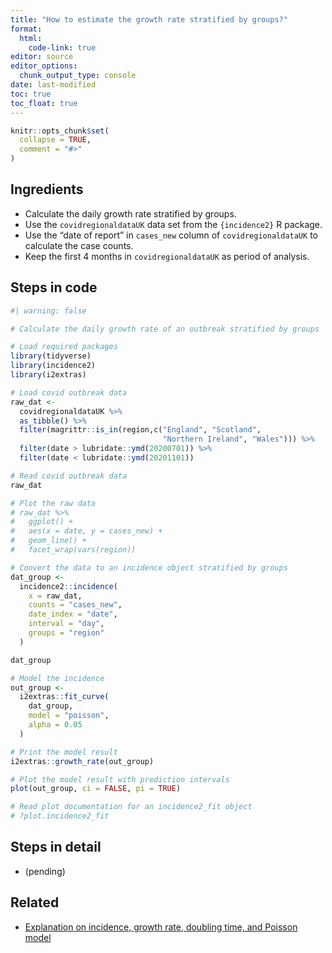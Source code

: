 ```yaml
---
title: "How to estimate the growth rate stratified by groups?"
format: 
  html:
    code-link: true
editor: source
editor_options: 
  chunk_output_type: console
date: last-modified
toc: true
toc_float: true
---
```


```r
knitr::opts_chunk$set(
  collapse = TRUE,
  comment = "#>"
)
```

## Ingredients

- Calculate the daily growth rate stratified by groups.
- Use the `covidregionaldataUK` data set from the `{incidence2}` R package.
- Use the "date of report" in `cases_new` column of `covidregionaldataUK` to calculate the case counts.
- Keep the first 4 months in `covidregionaldataUK` as period of analysis.

## Steps in code

```r
#| warning: false

# Calculate the daily growth rate of an outbreak stratified by groups

# Load required packages
library(tidyverse)
library(incidence2)
library(i2extras)

# Load covid outbreak data
raw_dat <- 
  covidregionaldataUK %>% 
  as_tibble() %>% 
  filter(magrittr::is_in(region,c("England", "Scotland", 
                                  "Northern Ireland", "Wales"))) %>% 
  filter(date > lubridate::ymd(20200701)) %>%
  filter(date < lubridate::ymd(20201101))

# Read covid outbreak data
raw_dat

# Plot the raw data
# raw_dat %>%
#   ggplot() +
#   aes(x = date, y = cases_new) +
#   geom_line() +
#   facet_wrap(vars(region))

# Convert the data to an incidence object stratified by groups
dat_group <- 
  incidence2::incidence(
    x = raw_dat, 
    counts = "cases_new",
    date_index = "date",
    interval = "day",
    groups = "region"
  )

dat_group

# Model the incidence
out_group <- 
  i2extras::fit_curve(
    dat_group, 
    model = "poisson", 
    alpha = 0.05
  )

# Print the model result
i2extras::growth_rate(out_group)

# Plot the model result with prediction intervals
plot(out_group, ci = FALSE, pi = TRUE)

# Read plot documentation for an incidence2_fit object
# ?plot.incidence2_fit
```

## Steps in detail

- (pending)

## Related

- [Explanation on incidence, growth rate, doubling time, and Poisson model](https://www.reconlearn.org/slides/outbreak-statistics/outbreak-statistics.html#28)
